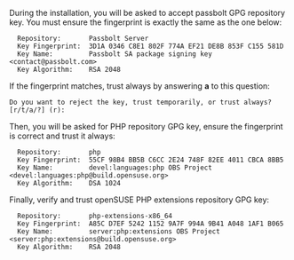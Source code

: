 During the installation, you will be asked to accept passbolt GPG repository key. You must ensure the fingerprint is exactly the same as the one below:

```
  Repository:       Passbolt Server
  Key Fingerprint:  3D1A 0346 C8E1 802F 774A EF21 DE8B 853F C155 581D
  Key Name:         Passbolt SA package signing key <contact@passbolt.com>
  Key Algorithm:    RSA 2048
```

If the fingerprint matches, trust always by answering **a** to this question:

```
Do you want to reject the key, trust temporarily, or trust always? [r/t/a/?] (r):
```

Then, you will be asked for PHP repository GPG key, ensure the fingerprint is correct and trust it always:

```
  Repository:       php
  Key Fingerprint:  55CF 98B4 BB5B C6CC 2E24 748F 82EE 4011 CBCA 8BB5
  Key Name:         devel:languages:php OBS Project <devel:languages:php@build.opensuse.org>
  Key Algorithm:    DSA 1024
```

Finally, verify and trust openSUSE PHP extensions repository GPG key:

```
  Repository:       php-extensions-x86_64
  Key Fingerprint:  A85C D7EF 5242 1152 9A7F 994A 9B41 A048 1AF1 B065
  Key Name:         server:php:extensions OBS Project <server:php:extensions@build.opensuse.org>
  Key Algorithm:    RSA 2048
```
